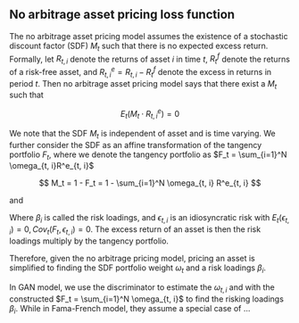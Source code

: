 ## No arbitrage asset pricing loss function {#loss_function}

The no arbitrage asset pricing model assumes the existence
of a stochastic discount factor (SDF) $M_t$ such that there
is no expected excess return.
Formally,
let $R_{t, i}$ denote the returns of asset $i$ in time $t$,
$R^f_{t}$ denote the returns of a risk-free asset,
and $R^{e}_{t, i} = R_{t, i} - R^f_{t}$ denote the excess in
returns in period $t$.
Then no arbitrage asset pricing model says that there exist
a $M_{t}$ such that

$$
E_t(M_t\cdot R^e_{t, i}) = 0
$$

We note that the SDF $M_t$ is independent of asset and is
time varying. We further consider the SDF as an affine
transformation of the tangency portfolio $F_t$, where we
denote the tangency portfolio as 
$F_t = \sum_{i=1}^N \omega_{t, i}R^e_{t, i}$

<!--TODO:
- explain why SDF is an affine transformation of tangency
  portfolio
- explain what is tangency portfolio
  -->
  
$$
M_t = 1 - F_t
    = 1 - \sum_{i=1}^N \omega_{t, i} R^e_{t, i}
$$

<!--TODO:
- explain how come excess return is a function of tangency
  portfolio
-->

and

\begin{align*}
E_t(R^e_{t, i}) = \beta_i E_t(F_t),\\
\Rightarrow R^e_{t, i} = \beta_i F_t + \epsilon_{t, i}
\end{align*}

Where $\beta_i$ is called the risk loadings,
and $\epsilon_{t, i}$ is an idiosyncratic risk with 
$E_t(\epsilon_{t, i})=0, Cov_t(F_t, \epsilon_{t, i})=0$.
The excess return of an asset is then the risk loadings
multiply by the tangency portfolio.

Therefore, given the no arbitrage pricing model, pricing an
asset is simplified to finding the SDF portfolio weight
$\omega_t$ and a risk loadings $\beta_i$.

In GAN model, we use the discriminator to estimate the
$\omega_{t, i}$ and with the constructed $F_t = \sum_{i=1}^N
\omega_{t, i}$ to find the risking loadings $\beta_i$.
While in Fama-French model, they assume a special case of ...

<!--TODO:
explain how fama French model is a special case
-->
